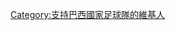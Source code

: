 {{Userbox
  |border-c = #2F5FD0
  |border-s = 1
  |id-c     = #FFFFFF
  |id-s     = 12
  |id-fc    = #000
  |info-c   = #2F5FD0
  |info-s   = 10
  |info-fc  = #FFFF3F
  |id       = [[File:Flag of Brazil.svg|45px]]
  |info     = 这个用户是'''[[巴西國家足球隊|<span style="color:#FFFF3F;">巴西國家足球隊</span>]]'''的球迷。
}}
[[Category:支持巴西國家足球隊的維基人]]